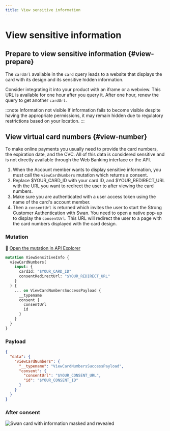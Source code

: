 ```yaml
---
title: View sensitive information
---
```


# View sensitive information

## Prepare to view sensitive information {#view-prepare}

The `cardUrl` available in the `card` query leads to a website that displays the card with its design and its sensitive hidden information.

Consider integrating it into your product with an iframe or a webview.
This URL is available for one hour after you query it.
After one hour, renew the query to get another `cardUrl`.

:::note Information not visible
If information fails to become visible despite having the appropriate permissions, it may remain hidden due to regulatory restrictions based on your location.
:::

## View virtual card numbers {#view-number}

To make online payments you usually need to provide the card numbers, the expiration date, and the CVC.
All of this data is considered sensitive and is not directly available through the Web Banking interface or the API.

1. When the Account member wants to display sensitive information, you must call the `viewCardNumbers` mutation which returns a consent.
1. Replace $YOUR_CARD_ID with your card ID, and $YOUR_REDIRECT_URL with the URL you want to redirect the user to after viewing the card numbers.
1. Make sure you are authenticated with a user access token using the name of the card's account member.
1. Then a `consentUrl` is returned which invites the user to start the Strong Customer Authentication with Swan. You need to open a native pop-up to display the `consentUrl`. This URL will redirect the user to a page with the card numbers displayed with the card design.

### Mutation

🔎 [Open the mutation in API Explorer](https://explorer.swan.io?query=bXV0YXRpb24gVmlld1NlbnNpdGl2ZUluZm8gewogIHZpZXdDYXJkTnVtYmVycygKICAgIGlucHV0OiB7IGNhcmRJZDogIiRZT1VSX0NBUkRfSUQiLCBjb25zZW50UmVkaXJlY3RVcmw6ICIkWU9VUl9SRURJUkVDVF9VUkwiIH0KICApIHsKICAgIC4uLiBvbiBWaWV3Q2FyZE51bWJlcnNTdWNjZXNzUGF5bG9hZCB7CiAgICAgIF9fdHlwZW5hbWUKICAgICAgY29uc2VudCB7CiAgICAgICAgY29uc2VudFVybAogICAgICAgIGlkCiAgICAgIH0KICAgIH0KICB9Cn0K&tab=api)

```graphql {4-5,8} showLineNumbers
mutation ViewSensitiveInfo {
  viewCardNumbers(
    input: {
      cardId: "$YOUR_CARD_ID"
      consentRedirectUrl: "$YOUR_REDIRECT_URL"
    }
  ) {
    ... on ViewCardNumbersSuccessPayload {
      __typename
      consent {
        consentUrl
        id
      }
    }
  }
}
```

### Payload

```json {6-7} showLineNumbers
{
  "data": {
    "viewCardNumbers": {
      "__typename": "ViewCardNumbersSuccessPayload",
      "consent": {
        "consentUrl": "$YOUR_CONSENT_URL",
        "id": "$YOUR_CONSENT_ID"
      }
    }
  }
}
```

### After consent


<AfterConsent />

![Swan card with information masked and revealed](../../../images/topics/cards/cards-view-info.png)